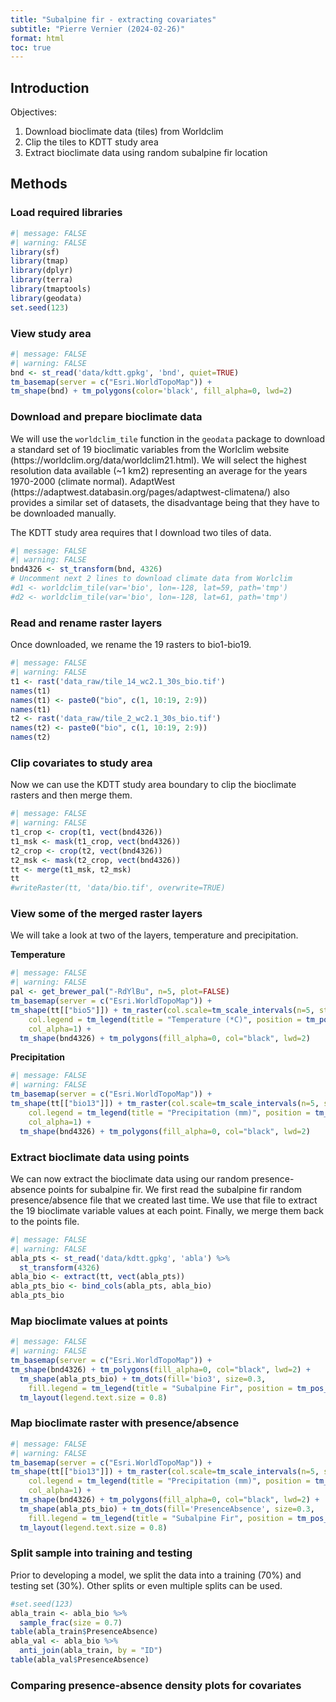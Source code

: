 ```yaml
---
title: "Subalpine fir - extracting covariates"
subtitle: "Pierre Vernier (2024-02-26)"
format: html
toc: true
---
```


## Introduction

Objectives:

1. Download bioclimate data (tiles) from Worldclim
2. Clip the tiles to KDTT study area
3. Extract bioclimate data using random subalpine fir location

## Methods

### Load required libraries

```r
#| message: FALSE
#| warning: FALSE
library(sf)
library(tmap)
library(dplyr)
library(terra)
library(tmaptools)
library(geodata)
set.seed(123)
```

### View study area

```r
#| message: FALSE
#| warning: FALSE
bnd <- st_read('data/kdtt.gpkg', 'bnd', quiet=TRUE)
tm_basemap(server = c("Esri.WorldTopoMap")) +
tm_shape(bnd) + tm_polygons(color='black', fill_alpha=0, lwd=2)
```

### Download and prepare bioclimate data

We will use the `worldclim_tile` function in the `geodata` package to download a standard set of 19 bioclimatic variables from the Worlclim website (https://worldclim.org/data/worldclim21.html). We will select the highest resolution data available (~1 km2) representing an average for the years 1970-2000 (climate normal). AdaptWest (https://adaptwest.databasin.org/pages/adaptwest-climatena/) also provides a similar set of datasets, the disadvantage being that they have to be downloaded manually.

The KDTT study area requires that I download two tiles of data. 

```r
#| message: FALSE
#| warning: FALSE
bnd4326 <- st_transform(bnd, 4326)
# Uncomment next 2 lines to download climate data from Worlclim
#d1 <- worldclim_tile(var='bio', lon=-128, lat=59, path='tmp')
#d2 <- worldclim_tile(var='bio', lon=-128, lat=61, path='tmp')
```

### Read and rename raster layers

Once downloaded, we rename the 19 rasters to bio1-bio19.

```r
#| message: FALSE
#| warning: FALSE
t1 <- rast('data_raw/tile_14_wc2.1_30s_bio.tif')
names(t1)
names(t1) <- paste0("bio", c(1, 10:19, 2:9))
names(t1)
t2 <- rast('data_raw/tile_2_wc2.1_30s_bio.tif')
names(t2) <- paste0("bio", c(1, 10:19, 2:9))
names(t2)
```

### Clip covariates to study area

Now we can use the KDTT study area boundary to clip the bioclimate rasters and then merge them.

```r
#| message: FALSE
#| warning: FALSE
t1_crop <- crop(t1, vect(bnd4326))
t1_msk <- mask(t1_crop, vect(bnd4326))
t2_crop <- crop(t2, vect(bnd4326))
t2_msk <- mask(t2_crop, vect(bnd4326))
tt <- merge(t1_msk, t2_msk)
tt
#writeRaster(tt, 'data/bio.tif', overwrite=TRUE)
```

### View some of the merged raster layers

We will take a look at two of the layers, temperature and precipitation.

**Temperature**

```r
#| message: FALSE
#| warning: FALSE
pal <- get_brewer_pal("-RdYlBu", n=5, plot=FALSE)
tm_basemap(server = c("Esri.WorldTopoMap")) +
tm_shape(tt[["bio5"]]) + tm_raster(col.scale=tm_scale_intervals(n=5, style="pretty", values=pal), 
    col.legend = tm_legend(title = "Temperature (*C)", position = tm_pos_in("left", "bottom")),
    col_alpha=1) +
  tm_shape(bnd4326) + tm_polygons(fill_alpha=0, col="black", lwd=2)
```

**Precipitation**

```r
#| message: FALSE
#| warning: FALSE
tm_basemap(server = c("Esri.WorldTopoMap")) +
tm_shape(tt[["bio13"]]) + tm_raster(col.scale=tm_scale_intervals(n=5, style="pretty", values="Blues"), 
    col.legend = tm_legend(title = "Precipitation (mm)", position = tm_pos_in("left", "bottom")),
    col_alpha=1) +
  tm_shape(bnd4326) + tm_polygons(fill_alpha=0, col="black", lwd=2)
```

### Extract bioclimate data using points

We can now extract the bioclimate data using our random presence-absence points for subalpine fir. We first read the subalpine fir random presence/absence file that we created last time. We use that file to extract the 19 bioclimate variable values at each point. Finally, we merge them back to the points file.

```r
#| message: FALSE
#| warning: FALSE
abla_pts <- st_read('data/kdtt.gpkg', 'abla') %>%
  st_transform(4326)
abla_bio <- extract(tt, vect(abla_pts))
abla_pts_bio <- bind_cols(abla_pts, abla_bio)
abla_pts_bio
```

### Map bioclimate values at points

```r
#| message: FALSE
#| warning: FALSE
tm_basemap(server = c("Esri.WorldTopoMap")) +
tm_shape(bnd4326) + tm_polygons(fill_alpha=0, col="black", lwd=2) +
  tm_shape(abla_pts_bio) + tm_dots(fill='bio3', size=0.3,
    fill.legend = tm_legend(title = "Subalpine Fir", position = tm_pos_in("right", "top"))) +
  tm_layout(legend.text.size = 0.8)
```

### Map bioclimate raster with presence/absence

```r
#| message: FALSE
#| warning: FALSE
tm_basemap(server = c("Esri.WorldTopoMap")) +
tm_shape(tt[["bio13"]]) + tm_raster(col.scale=tm_scale_intervals(n=5, style="pretty", values="Blues"), 
    col.legend = tm_legend(title = "Precipitation (mm)", position = tm_pos_in("left", "bottom")),
    col_alpha=1) +
  tm_shape(bnd4326) + tm_polygons(fill_alpha=0, col="black", lwd=2) +
  tm_shape(abla_pts_bio) + tm_dots(fill='PresenceAbsence', size=0.3,
    fill.legend = tm_legend(title = "Subalpine Fir", position = tm_pos_in("right", "top"))) +
  tm_layout(legend.text.size = 0.8)
```

### Split sample into training and testing

Prior to developing a model, we split the data into a training (70%) and testing set (30%). Other splits or even multiple splits can be used.

```R
#set.seed(123)
abla_train <- abla_bio %>%
  sample_frac(size = 0.7)
table(abla_train$PresenceAbsence)
abla_val <- abla_bio %>%
  anti_join(abla_train, by = "ID")
table(abla_val$PresenceAbsence)
```

### Comparing presence-absence density plots for covariates
